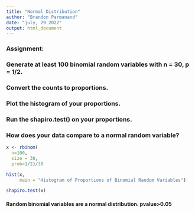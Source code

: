 ```yaml
---
title: "Normal Distribution"
author: "Brandon Parmanand"
date: "july, 29 2022"
output: html_document
---
```

### Assignment:

### Generate at least 100 binomial random variables with n = 30, p = 1/2.

### Convert the counts to proportions.

### Plot the histogram of your proportions.

### Run the shapiro.test() on your proportions.

### How does your data compare to a normal random variable?


```r

x <- rbinom(
  n=100,
  size = 30,
  prob=1/2)/30

hist(x,
     main = "Histogram of Proportions of Binomial Random Variables")

shapiro.test(x)


```

#### Random binomial variables are a normal distribution. pvalue>0.05
